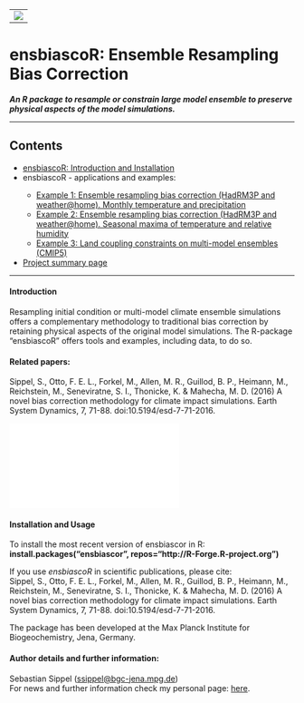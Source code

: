 
<!-- This is the project specific website template -->
<!-- It can be changed as liked or replaced by other content -->

<html>
<body>

<!-- R-Forge Logo -->


<table border="0" width="100%" cellspacing="0" cellpadding="0">
<tr>
<td>
<img src="logo.png" />
</td> 
</tr>
</table>

<!-- get project title  -->
<!-- own website starts here, the following may be changed as you like -->

<h1>ensbiascoR: Ensemble Resampling Bias Correction</h1>
<em><p><strong>An R package to resample or constrain large model ensemble to preserve physical aspects of the model simulations.
</strong> </p></em>

<!-- menu -->
<hr>
<h2>Contents</h2>
<ul>
  <li><a href="index.html">ensbiascoR: Introduction and Installation</a></li> 
	<li>ensbiascoR - applications and examples:</li>
	<ul>
		<li><a href="ensbiascoR_example1.html">Example 1: Ensemble resampling bias correction (HadRM3P and weather@home). Monthly temperature and precipitation</a></li>
		<li><a href="ensbiascoR_example2.html">Example 2: Ensemble resampling bias correction (HadRM3P and weather@home). Seasonal maxima of temperature and relative humidity</a></li>
		<li><a href="ensbiascoR_example3.html">Example 3: Land coupling constraints on multi-model ensembles (CMIP5)</a></li>
	</ul>
	<li><a href="http://r-forge.r-project.org/projects/ensbiascor/">Project summary page</a></li>
</ul>
<hr>
<!-- end of menu -->


<p> <h4>Introduction</h4>
Resampling initial condition or multi-model climate ensemble simulations offers a complementary methodology to traditional bias correction by retaining physical aspects of the original model simulations. The R-package "ensbiascoR" offers tools and examples, including data, to do so.
</p>

<h4><p> Related papers: </h4>
Sippel, S., Otto, F. E. L., Forkel, M., Allen, M. R., Guillod, B. P., Heimann, M., Reichstein, M., Seneviratne, S. I., Thonicke, K. & Mahecha, M. D. (2016) A novel bias correction methodology for climate impact simulations. Earth System Dynamics, 7, 71-88. doi:10.5194/esd-7-71-2016.
</p>

![](illu_ensbiascor.pdf)

<p> <h4> Installation and Usage </h4>
To install the most recent version of ensbiascor in R: <br><b>install.packages("ensbiascor", repos="http://R-Forge.R-project.org")</b><br>

<p>
If you use <em>ensbiascoR</em> in scientific publications, please cite:
<br>
Sippel, S., Otto, F. E. L., Forkel, M., Allen, M. R., Guillod, B. P., Heimann, M., Reichstein, M., Seneviratne, S. I., Thonicke, K. & Mahecha, M. D. (2016) A novel bias correction methodology for climate impact simulations. Earth System Dynamics, 7, 71-88. doi:10.5194/esd-7-71-2016.</p>
The package has been developed at the Max Planck Institute for Biogeochemistry, Jena, Germany.

<p> <h4>Author details and further information:</h4>
 Sebastian Sippel (<a href="mailto:ssippel@bgc-jena.mpg.de">ssippel@bgc-jena.mpg.de</a>)
<br> For news and further information check my personal page: <a href="https://www.bgc-jena.mpg.de/bgi/index.php/People/SebastianSippel/">here</a>. </p> 
</body>
</html>
